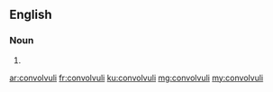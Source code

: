 ==English==

===Noun===
{{head|en}}

# {{plural of|convolvulus}}

[[ar:convolvuli]]
[[fr:convolvuli]]
[[ku:convolvuli]]
[[mg:convolvuli]]
[[my:convolvuli]]